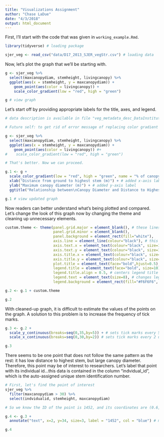 ```yaml
---
title: "Visualizations Assignment"
author: "Chase LaDue"
date: "4/3/2018"
output: html_document
---
```


First, I'll start with the code that was given in `working_example.Rmd`.

```r

library(tidyverse) # loading package

sjer_veg <- read_csv("data/D17_2013_SJER_vegStr.csv") # loading data

```

Now, let's plot the graph that we'll be starting with.

```r

g <- sjer_veg %>% 
  select(maxcanopydiam, stemheight, livingcanopy) %>% 
  ggplot(aes(x = stemheight, y = maxcanopydiam)) + 
    geom_point(aes(color = livingcanopy)) +
    scale_color_gradient(low = "red", high = "green")

g # view graph

```

Let's start off by providing appropriate labels for the title, axes, and legend.

```r

# data description is available in file "veg_metadata_desc_DataInstitute2016.csv"

# Future self: to get rid of error message of replacing color gradient argument, let's eliminate that from g real quick:

g <- sjer_veg %>% 
  select(maxcanopydiam, stemheight, livingcanopy) %>% 
  ggplot(aes(x = stemheight, y = maxcanopydiam)) + 
    geom_point(aes(color = livingcanopy)) #+
#    scale_color_gradient(low = "red", high = "green")

# That's better. Now we can proceed.

g.1 <- g +
  scale_color_gradient(low = "red", high = "green", name = "% of canopy alive") + # legend label
  xlab("Distance from ground to highest stem (m)") + # added x-axis label
  ylab("Maximum canopy diameter (m)") + # added y-axis label
  ggtitle("Relationship between\nCanopy Diameter and Distance to Highest Stem") # graph title

g.1 # view updated graph
```

Now readers can better understand what's being plotted and compared. Let's change the look of this graph now by changing the theme and cleaning up unnecessary elements.

```r

custom.theme <- theme(panel.grid.major = element_blank(), # these lines gets rid of distracting grid in background
                      panel.grid.minor = element_blank(),
                      panel.background = element_rect(fill="white"),
                      axis.line = element_line(colour="black"), # this changes axes lines to black
                      axis.text.x = element_text(colour="black", size=10), # changes axes text (numbers)
                      axis.text.y = element_text(colour="black", size=10),
                      axis.title.x = element_text(colour="black", size=12, face="bold"), # changes axes labels
                      axis.title.y = element_text(colour="black", size=12, face="bold"),
                      plot.title = element_text(face="bold",hjust=0.5), # centers plot title
                      legend.title = element_text(face="bold", size=10), # changes legend title text
                      legend.title.align = 0.5, # centers legend title
                      legend.text = element_text(size=8), # changes legend text
                      legend.background = element_rect(fill="#F6F6F6", colour = "black")) # adds background and border to legend

g.2 <- g.1 + custom.theme

g.2
```

With cleaned-up graph, it is difficult to estimate the values of the points on the graph. A solution to this problem is to increase the frequency of tick marks.

```r

g.3 <- g.2 + 
  scale_y_continuous(breaks=seq(0,35,by=5)) + # sets tick marks every 5 units on y axis
  scale_x_continuous(breaks=seq(0,30,by=2)) # sets tick marks every 2 units on x axis

g.3

```

There seems to be one point that does not follow the same pattern as the rest: it has low distance to highest stem, but large canopy diameter. Therefore, this point may be of interest to researchers. Let's label that point with its individual id...this data is contained in the column "indvidual_id", which is the auto-assigned unique stem identification number.

```r

# First, let's find the point of interest
sjer_veg %>%
  filter(maxcanopydiam > 30) %>% 
  select(indvidualid, stemheight, maxcanopydiam)

# So we know the ID of the point is 1452, and its coordinates are (0.6, 34)

g.4 <- g.3 +
  annotate("text", x=2, y=34, size=3, label = "1452", col = "blue") # moved the text a bit to the right so it doesn't cover point

g.4
```

